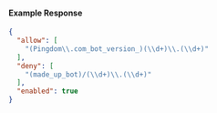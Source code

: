 
#### Example Response

```json
{
  "allow": [
    "(Pingdom\\.com_bot_version_)(\\d+)\\.(\\d+)"
  ],
  "deny": [
    "(made_up_bot)/(\\d+)\\.(\\d+)"
  ],
  "enabled": true
}
```
